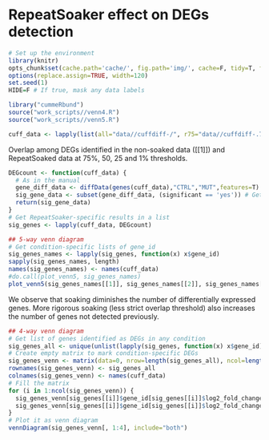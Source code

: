 RepeatSoaker effect on DEGs detection
========================================================
```r
# Set up the environment
library(knitr) 
opts_chunk$set(cache.path='cache/', fig.path='img/', cache=F, tidy=T, fig.keep='high', echo=T, dpi=300, out.width=700, echo=F)
options(replace.assign=TRUE, width=120)
set.seed(1)
HIDE=F # If true, mask any data labels
```

```r
library("cummeRbund")
source("work_scripts//venn4.R")
source("work_scripts//venn5.R")
```

```r
cuff_data <- lapply(list(all="data//cuffdiff-/", r75="data//cuffdiff-.75/", r50="data//cuffdiff-.50/", r25="data//cuffdiff-.25", r01="data//cuffdiff-.01/"), readCufflinks) # , r00="data//cuffdiff-.00", rebuild=TRUE
```

Overlap among DEGs identified in the non-soaked data ([[1]]) and RepeatSoaked data at 75%, 50, 25 and 1% thresholds.

```r
DEGcount <- function(cuff_data) {
  # As in the manual
  gene_diff_data <- diffData(genes(cuff_data),"CTRL","MUT",features=T)
  sig_gene_data <- subset(gene_diff_data, (significant == 'yes')) # Get significant only
  return(sig_gene_data)
}
# Get RepeatSoaker-specific results in a list
sig_genes <- lapply(cuff_data, DEGcount)

## 5-way venn diagram
# Get condition-specific lists of gene_id
sig_genes_names <- lapply(sig_genes, function(x) x$gene_id)
sapply(sig_genes_names, length)
names(sig_genes_names) <- names(cuff_data)
#do.call(plot_venn5, sig_genes_names)
plot_venn5(sig_genes_names[[1]], sig_genes_names[[2]], sig_genes_names[[3]], sig_genes_names[[4]], sig_genes_names[[5]])

```

We observe that soaking diminishes the number of differentially expressed genes. More rigorous soaking (less strict overlap threshold) also increases the number of genes not detected previously.

```r
## 4-way venn diagram
# Get list of genes identified as DEGs in any condition
sig_genes_all <- unique(unlist(lapply(sig_genes, function(x) x$gene_id)))
# Create empty matrix to mark condition-specific DEGs
sig_genes_venn <- matrix(data=0, nrow=length(sig_genes_all), ncol=length(sig_genes))
rownames(sig_genes_venn) <- sig_genes_all
colnames(sig_genes_venn) <- names(cuff_data)
# Fill the matrix
for (i in 1:ncol(sig_genes_venn)) {
  sig_genes_venn[sig_genes[[i]]$gene_id[sig_genes[[i]]$log2_fold_change > 0], i] <- 1
  sig_genes_venn[sig_genes[[i]]$gene_id[sig_genes[[i]]$log2_fold_change < 0], i] <- -1
}
# Plot it as venn diagram
vennDiagram(sig_genes_venn[, 1:4], include="both")
```

